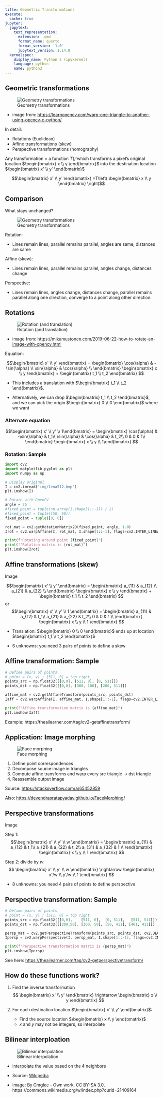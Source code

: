 ```yaml
---
title: Geometric Transformations
execute: 
  cache: true
jupyter:
  jupytext:
    text_representation:
      extension: .qmd
      format_name: quarto
      format_version: '1.0'
      jupytext_version: 1.14.0
  kernelspec:
    display_name: Python 3 (ipykernel)
    language: python
    name: python3
---
```


## Geometric transformations

![Geometry transformations](img/GeometricalTransformations.png)

- image from: [https://learnopencv.com/warp-one-triangle-to-another-using-opencv-c-python/](https://learnopencv.com/warp-one-triangle-to-another-using-opencv-c-python/)

In detail: 

- Rotations (Euclidean)
- Affine transformations (skew)
- Perspective transformations (homography)

Any transformation = a function $T(\dot)$ which transforms a pixel's original location $\begin{bmatrix} x \\ y \end{bmatrix}$ into the destination location $\begin{bmatrix} x' \\ y' \end{bmatrix}$

$$\begin{bmatrix}
x' \\
y'
\end{bmatrix}
=T\left(
\begin{bmatrix}
x \\ 
y
\end{bmatrix}
\right)$$

## Comparison

What stays unchanged?

![Geometry transformations](img/GeometricalTransformations.png)

Rotation: 

  - Lines remain lines, parallel remains parallel, angles are same, distances are same

Affine (skew):

  - Lines remain lines, parallel remains parallel, angles change, distances change

Perspective:

  - Lines remain lines, angles change, distances change, parallel remains parallel along one direction, converge to a point along other direction


## Rotations

![Rotation (and translation)](img/Rotation.png)

- image from: [https://mikamustonen.com/2019-06-22-how-to-rotate-an-image-with-opencv.html](https://mikamustonen.com/2019-06-22-how-to-rotate-an-image-with-opencv.html)

Equation: 

$$\begin{bmatrix} x' \\ y' \end{bmatrix}
=
\begin{bmatrix}
\cos{\alpha} & -\sin{\alpha} \\
\sin{\alpha} & \cos{\alpha} \\
\end{bmatrix} 
\begin{bmatrix} x \\ y \end{bmatrix}
+
\begin{bmatrix} t_1 \\ t_2 \end{bmatrix}
$$

- This includes a translation with $\begin{bmatrix} t_1 \\ t_2 \end{bmatrix}$.

- Alternatively, we can drop $\begin{bmatrix} t_1 \\ t_2 \end{bmatrix}$, and we can pick the origin $\begin{bmatrix} 0 \\ 0 \end{bmatrix}$ where we want

### Alternate equation

$$\begin{bmatrix} x' \\ y' \\ 1\end{bmatrix}
=
\begin{bmatrix}
\cos{\alpha} & -\sin{\alpha} & t_1\\
\sin{\alpha} & \cos{\alpha}  & t_2\\
0 & 0  & 1\\
\end{bmatrix} 
\begin{bmatrix} x \\ y \\ 1\end{bmatrix}
$$


### Rotation: Sample

```python
import cv2
import matplotlib.pyplot as plt
import numpy as np

# Display original
I = cv2.imread('img/lena512.bmp')
plt.imshow(I)
```

```python
# Rotate with OpenCV
angle = 25
#fixed_point = tuple(np.array(I.shape[1::-1]) / 2)
#fixed_point = tuple([50, 50])
fixed_point = tuple([0, 0])

rot_mat = cv2.getRotationMatrix2D(fixed_point, angle, 1.0)
Irot = cv2.warpAffine(I, rot_mat, I.shape[1::-1], flags=cv2.INTER_LINEAR)

print(f"Rotating around point {fixed_point}")
print(f"Rotation matrix is {rot_mat}")
plt.imshow(Irot)
```

## Affine transformations (skew)

Image

$$\begin{bmatrix} x' \\ y' \end{bmatrix}
=
\begin{bmatrix}
a_{11} & a_{12} \\
a_{21} & a_{22} \\
\end{bmatrix} 
\begin{bmatrix} x \\ y \end{bmatrix}
+
\begin{bmatrix} t_1 \\ t_2 \end{bmatrix}
$$
or 
$$\begin{bmatrix} x' \\ y' \\ 1 \end{bmatrix}
=
\begin{bmatrix}
a_{11} & a_{12} & t_1\\
a_{21} & a_{22} & t_2\\
0 & 0 & 1 \\
\end{bmatrix} 
\begin{bmatrix} x \\ y \\ 1 \end{bmatrix}
$$

- Translation: $\begin{bmatrix} 0 \\ 0 \end{bmatrix}$ ends up at location $\begin{bmatrix} t_1 \\ t_2 \end{bmatrix}$

- 6 unknowns: you need 3 pairs of points to define a skew

## Affine transformation: Sample

```python
# Define pairs of points
# point = (x, y) ; [511, 0] = top right
points_src = np.float32([[0,0], [511, 0], [0, 511]])
points_dst = np.float32([[0,0], [300, 100], [200, 511]])

affine_mat = cv2.getAffineTransform(points_src, points_dst)
Iaff = cv2.warpAffine(I, affine_mat, I.shape[1::-1], flags=cv2.INTER_LINEAR)

print(f"Affine transformation matrix is {affine_mat}")
plt.imshow(Iaff)
```

Example: https://theailearner.com/tag/cv2-getaffinetransform/

## Application: Image morphing

![Face morphing](img/FaceMorphing.png)

1. Define point correspondences
2. Decompose source image in triangles
3. Compute affine transforms and warp every src triangle -> dst triangle
4. Reassemble output image

Source: [https://stackoverflow.com/a/65452859](https://stackoverflow.com/a/65452859)

Also: [https://devendrapratapyadav.github.io/FaceMorphing/](https://devendrapratapyadav.github.io/FaceMorphing/)


## Perspective transformations

Image

Step 1:
$$\begin{bmatrix} x' \\ y' \\ w \end{bmatrix}
=
\begin{bmatrix}
a_{11} & a_{12} & t_1\\
a_{21} & a_{22} & t_2\\
a_{31} & a_{32} & 1 \\
\end{bmatrix} 
\begin{bmatrix} x \\ y \\ 1 \end{bmatrix}
$$

Step 2: divide by $w$:
$$
\begin{bmatrix} x' \\ y' \\ w \end{bmatrix}
\rightarrow
\begin{bmatrix} x'/w \\ y'/w \\ 1 \end{bmatrix}
$$

- 8 unknowns: you need 4 pairs of points to define perspective

## Perspective transformation: Sample

```python
# Define pairs of points
# point = (x, y) ; [511, 0] = top right
points_src = np.float32([[0,0],    [511, 0],  [0, 511],   [511, 511]])
points_dst = np.float32([[200,50], [300, 50], [50, 411], [461, 411]])

persp_mat = cv2.getPerspectiveTransform(points_src, points_dst, cv2.DECOMP_LU)
Ipersp = cv2.warpPerspective(I, persp_mat, I.shape[1::-1], flags=cv2.INTER_LINEAR)

print(f"Perspective transformation matrix is {persp_mat}")
plt.imshow(Ipersp)
```

See here: [https://theailearner.com/tag/cv2-getperspectivetransform/](https://theailearner.com/tag/cv2-getperspectivetransform/)

## How do these functions work?

1. Find the inverse transformation
$$
\begin{bmatrix} x' \\ y' \end{bmatrix}
\rightarrow  
\begin{bmatrix} x \\ y \end{bmatrix}
$$

2. For each destination location $\begin{bmatrix} x' \\ y' \end{bmatrix}$:
   
   - Find the source location $\begin{bmatrix} x \\ y \end{bmatrix}$
   - $x$ and $y$ may not be integers, so interpolate

## Bilinear interploation

![Bilinear interpolation](img/BilinearInterp1.png)

- Interpolate the value based on the 4 neighbors

- Source: [Wikipedia](https://en.wikipedia.org/wiki/Bilinear_interpolation)

- Image: By Cmglee - Own work, CC BY-SA 3.0, https://commons.wikimedia.org/w/index.php?curid=21409164
